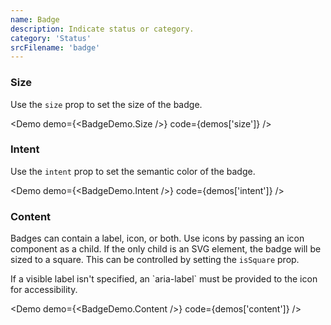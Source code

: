 ```yaml
---
name: Badge
description: Indicate status or category.
category: 'Status'
srcFilename: 'badge'
---
```


### Size

Use the `size` prop to set the size of the badge.

<Demo demo={<BadgeDemo.Size />} code={demos['size']} />

### Intent

Use the `intent` prop to set the semantic color of the badge.

<Demo demo={<BadgeDemo.Intent />} code={demos['intent']} />

### Content

Badges can contain a label, icon, or both. Use icons by passing an icon
component as a child. If the only child is an SVG element, the badge will be
sized to a square. This can be controlled by setting the `isSquare` prop.

<Note>
  If a visible label isn't specified, an `aria-label` must be provided to the
  icon for accessibility.
</Note>

<Demo demo={<BadgeDemo.Content />} code={demos['content']} />

